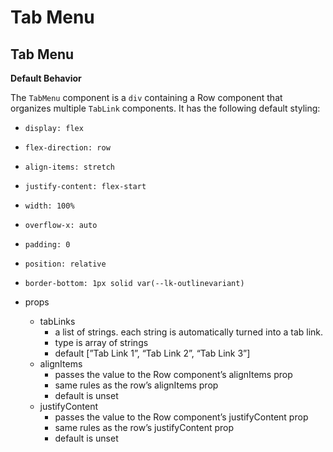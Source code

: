 # Tab Menu

## Tab Menu

**Default Behavior**

The `TabMenu` component is a `div` containing a Row component that organizes multiple `TabLink` components. It has the following default styling:

- `display: flex`
- `flex-direction: row`
- `align-items: stretch`
- `justify-content: flex-start`
- `width: 100%`
- `overflow-x: auto`
- `padding: 0`
- `position: relative`
- `border-bottom: 1px solid var(--lk-outlinevariant)`

- props
    - tabLinks
        - a list of strings. each string is automatically turned into a tab link.
        - type is array of strings
        - default [”Tab Link 1”, “Tab Link 2”, “Tab Link 3”]
    - alignItems
        - passes the value to the Row component’s alignItems prop
        - same rules as the row’s alignItems prop
        - default is unset
    - justifyContent
        - passes the value to the Row component’s justifyContent prop
        - same rules as the row’s justifyContent prop
        - default is unset